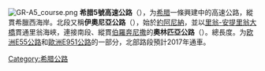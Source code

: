 [[File:GR-A5_course.png|right]]
'''希腊5號高速公路'''（{{lang-el|Αυτοκινητόδρομος 5}}），为[[希腊|希腊]]一條興建中的高速公路，縱貫希臘西海岸。北段又稱'''伊奧尼亞公路'''（{{lang|el|Ιονία Οδός}}），始於[[約阿尼納|約阿尼納]]，並以[[里翁-安提里翁大橋|里翁-安提里翁大橋]]貫通里翁海峽，連接南段、縱貫[[伯羅奔尼撒|伯羅奔尼撒]]的'''奧林匹亞公路'''（{{lang|el|Ολυμπία Οδός}}）。總長度{{convert|196|km|mi|abbr=on}}。为[[欧洲E55公路|欧洲E55公路]]和[[歐洲E951公路|歐洲E951公路]]的一部分，北部路段預計2017年通車。

[[Category:希腊公路|Category:希腊公路]]